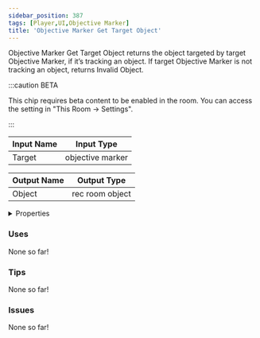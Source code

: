 ```yaml
---
sidebar_position: 387
tags: [Player,UI,Objective Marker]
title: 'Objective Marker Get Target Object'
---
```


Objective Marker Get Target Object returns the object targeted by target Objective Marker, if it’s tracking an object. If target Objective Marker is not tracking an object, returns Invalid Object.

:::caution BETA

This chip requires beta content to be enabled in the room. You can access the setting in "This Room -> Settings".

:::


<EsbSvg />

| Input Name | Input Type |
|-----------|-----------|
| Target | objective marker |

| Output Name | Output Type |
|-----------|-----------|
| Object | rec room object |


<details>
  <summary>Properties</summary>
  <div>
    <div>
    <table>
      <thead>
        <tr>
          <th>Is beta required?</th>
          <th>✅</th>
        </tr>
        <tr>
          <th>Is this chip a trolling risk?</th>
          <th>❌</th>
        </tr>
        <tr>
          <th>Is this chip a role assignment risk?</th>
          <th>❌</th>
        </tr>
        <tr>
          <th>Chip UUID</th>
          <th>0a9761e3-44df-4ede-a1dd-6a8f4eb6a7c1</th>
        </tr>
      </thead>
    </table>
    </div>
  </div>
</details>

### Uses

None so far!

### Tips

None so far!

### Issues

None so far!